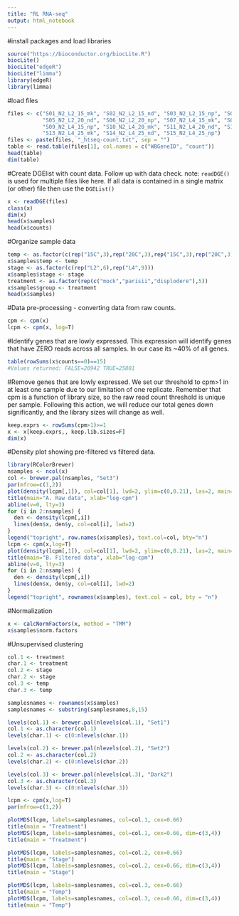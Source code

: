 ```yaml
---
title: "RL RNA-seq"
output: html_notebook
---
```


#install packages and load libraries
```r
source("https://bioconductor.org/biocLite.R")
biocLite()
biocLite("edgeR")
biocLite("limma")
library(edgeR)
library(limma)
```

#load files
```r
files <- c("S01_N2_L2_15_mk", "S02_N2_L2_15_nd", "S03_N2_L2_15_np", "S04_N2_L2_20_mk",
           "S05_N2_L2_20_nd", "S06_N2_L2_20_np", "S07_N2_L4_15_mk", "S08_N2_L4_15_nd",
           "S09_N2_L4_15_np", "S10_N2_L4_20_mk", "S11_N2_L4_20_nd", "S12_N2_L4_20_np",
           "S13_N2_L4_25_mk", "S14_N2_L4_25_nd", "S15_N2_L4_25_np")
files <- paste(files, "_htseq-count.txt", sep = "")
table <- read.table(files[1], col.names = c("WBGeneID", "count"))
head(table)
dim(table)
```
#Create DGElist with count data. Follow up with data check.
note: `readDGE()` is used for multiple files like here. If all data is contained in a single matrix (or other) file then use the `DGEList()`
```r
x <- readDGE(files)
class(x)
dim(x)
head(x$samples)
head(x$counts)
```
#Organize sample data 
```r
temp <- as.factor(c(rep("15C",3),rep("20C",3),rep("15C",3),rep("20C",3),rep("25C",3)))
x$samples$temp <- temp
stage <- as.factor(c(rep("L2",6),rep("L4",9)))
x$samples$stage <- stage
treatment <- as.factor(rep(c("mock","parisii","displodere"),5))
x$samples$group <- treatment
head(x$samples)
```
#Data pre-processing - converting data from raw counts.
```r
cpm <- cpm(x)
lcpm <- cpm(x, log=T)
```

#Identify genes that are lowly expressed. 
This expression will identify genes that have ZERO reads across all samples. In our case its ~40% of all genes.
```r
table(rowSums(x$counts==0)==15) 
#Values returned: FALSE=20942 TRUE=25801
```

#Remove genes that are lowly expressed. 
We set our threshold to cpm>1 in at least one sample due to our limitation of one replicate. Remember that cpm is a function of library size, so the raw read count threshold is unique per sample. Following this action, we will reduce our total genes down significantly, and the library sizes will change as well.
```r
keep.exprs <- rowSums(cpm>1)>=1
x <- x[keep.exprs,, keep.lib.sizes=F]
dim(x)
```
#Density plot showing pre-filtered vs filtered data.
```r
library(RColorBrewer)
nsamples <- ncol(x)
col <- brewer.pal(nsamples, "Set3")
par(mfrow=c(1,2))
plot(density(lcpm[,1]), col=col[1], lwd=2, ylim=c(0,0.21), las=2, main="", xlab="")
title(main="A. Raw data", xlab="log-cpm")
abline(v=0, lty=3)
for (i in 2:nsamples) {
  den <- density(lcpm[,i])
  lines(den$x, den$y, col=col[i], lwd=2)
}
legend("topright", row.names(x$samples), text.col=col, bty="n")
lcpm <- cpm(x,log=T)
plot(density(lcpm[,1]), col=col[1], lwd=2, ylim=c(0,0.21), las=2, main="", xlab="")
title(main="B. Filtered data", xlab="log-cpm")
abline(v=0, lty=3)
for (i in 2:nsamples) {
  den <- density(lcpm[,i])
  lines(den$x, den$y, col=col[i], lwd=2)
}
legend("topright", rownames(x$samples), text.col = col, bty = "n")
```

#Normalization
```r
x <- calcNormFactors(x, method = "TMM")
x$samples$norm.factors
```

#Unsupervised clustering
```r
col.1 <- treatment
char.1 <- treatment
col.2 <- stage
char.2 <- stage
col.3 <- temp
char.3 <- temp

samplesnames <- rownames(x$samples)
samplesnames <- substring(samplesnames,8,15)

levels(col.1) <- brewer.pal(nlevels(col.1), "Set1")
col.1 <- as.character(col.1)
levels(char.1) <- c(0:nlevels(char.1))

levels(col.2) <- brewer.pal(nlevels(col.2), "Set2")
col.2 <- as.character(col.2)
levels(char.2) <- c(0:nlevels(char.2))

levels(col.3) <- brewer.pal(nlevels(col.3), "Dark2")
col.3 <- as.character(col.3)
levels(char.3) <- c(0:nlevels(char.3))

lcpm <- cpm(x,log=T)
par(mfrow=c(1,2))

plotMDS(lcpm, labels=samplesnames, col=col.1, cex=0.66)
title(main = "Treatment")
plotMDS(lcpm, labels=samplesnames, col=col.1, cex=0.66, dim=c(3,4))
title(main = "Treatment")

plotMDS(lcpm, labels=samplesnames, col=col.2, cex=0.66)
title(main = "Stage")
plotMDS(lcpm, labels=samplesnames, col=col.2, cex=0.66, dim=c(3,4))
title(main = "Stage")

plotMDS(lcpm, labels=samplesnames, col=col.3, cex=0.66)
title(main = "Temp")
plotMDS(lcpm, labels=samplesnames, col=col.3, cex=0.66, dim=c(3,4))
title(main = "Temp")
```

